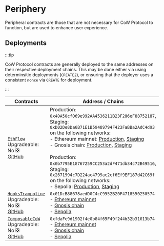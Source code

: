 # Periphery

Peripheral contracts are those that are not necessary for CoW Protocol to function, but are used to enhance user experience.

## Deployments

:::tip

CoW Protocol contracts are generally deployed to the same addresses on their respective deployment chains. This may be done either via using determinsitic deployments (`CREATE2`), or ensuring that the deployer uses a consistent `nonce` via `CREATE` for deployment.

:::

| **Contracts** | **Address / Chains** |
|---|---|
| [`EthFlow`](periphery/eth-flow)<br />Upgradeable: No ❎<br />[GitHub](https://github.com/cowprotocol/ethflowcontract/blob/main/src/CoWSwapEthFlow.sol) | Production: `0x40A50cf069e992AA4536211B23F286eF88752187`, Staging: `0xD02De8Da0B71E1B59489794F423FaBBa2AdC4d93` on the following networks:<br />- Ethereum mainnet: [Production](https://etherscan.io/address/0x40A50cf069e992AA4536211B23F286eF88752187), [Staging](https://etherscan.io/address/0xD02De8Da0B71E1B59489794F423FaBBa2AdC4d93)<br />- Gnosis chain: [Production](https://gnosisscan.io/address/0x40A50cf069e992AA4536211B23F286eF88752187), [Staging](https://gnosisscan.io/address/0xD02De8Da0B71E1B59489794F423FaBBa2AdC4d93)<br /><br />Production: `0x0b7795E18767259CC253a2dF471db34c72B49516`, Staging: `0x2671994c7D224ac4799ac2cf6Ef9EF187d42C69f` on the following networks:<br />- Sepolia: [Production](https://sepolia.etherscan.io/address/0x0b7795E18767259CC253a2dF471db34c72B49516), [Staging](https://sepolia.etherscan.io/address/0x2671994c7D224ac4799ac2cf6Ef9EF187d42C69f)<br /> |
| [`HooksTrampoline`](periphery/hooks-trampoline)<br />Upgradeable: No ❎<br />[GitHub](https://github.com/cowprotocol/hooks-trampoline/blob/main/src/HooksTrampoline.sol) | `0x01DcB88678aedD0C4cC9552B20F4718550250574`<br />- [Ethereum mainnet](https://etherscan.io/address/0x01DcB88678aedD0C4cC9552B20F4718550250574)<br />- [Gnosis chain](https://gnosisscan.io/address/0x01DcB88678aedD0C4cC9552B20F4718550250574)<br/>- [Sepolia](https://sepolia.etherscan.io/address/0x01DcB88678aedD0C4cC9552B20F4718550250574) |
| [`ComposableCoW`](periphery/composable-cow)<br />Upgradeable: No ❎<br />[GitHub](https://github.com/cowprotocol/composable-cow/blob/main/src/ComposableCoW.sol) | `0xfdaFc9d1902f4e0b84f65F49f244b32b31013b74`<br />- [Ethereum mainnet](https://etherscan.io/address/0xfdaFc9d1902f4e0b84f65F49f244b32b31013b74)<br />- [Gnosis chain](https://gnosisscan.io/address/0xfdaFc9d1902f4e0b84f65F49f244b32b31013b74)<br/>- [Sepolia](https://sepolia.etherscan.io/address/0xfdaFc9d1902f4e0b84f65F49f244b32b31013b74) |
